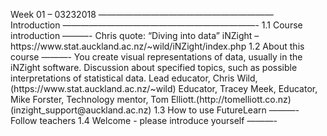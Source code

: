 Week 01 -- 03232018 ------------------------------------------------------------
Introduction -------------------------------------------------------------------
1.1 Course introduction ----------
Chris quote: "Diving into data"
iNZight -- https://www.stat.auckland.ac.nz/~wild/iNZight/index.php
1.2 About this course ----------
You create visual representations of data, usually in the iNZight software.
Discussion about specified topics, such as possible interpretations of statistical data.
Lead educator, Chris Wild, (https://www.stat.auckland.ac.nz/~wild)
Educator, Tracey Meek,
Educator, Mike Forster,
Technology mentor, Tom Elliott.(http://tomelliott.co.nz)(inzight_support@auckland.ac.nz)
1.3 How to use FutureLearn ----------
Follow teachers
1.4 Welcome - please introduce yourself ----------